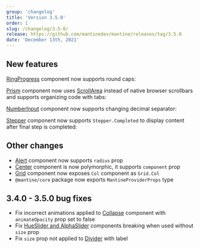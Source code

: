 ```yaml
---
group: 'changelog'
title: 'Version 3.5.0'
order: 1
slug: /changelog/3-5-0/
release: https://github.com/mantinedev/mantine/releases/tag/3.5.0
date: 'December 13th, 2021'
---
```



## New features

[RingProgress](https://mantine.dev/core/ring-progress/) component now supports round caps:

<Demo data={RingProgressDemos.configurator} />

[Prism](https://mantine.dev/others/prism/) component now uses [ScrollArea](https://mantine.dev/core/scroll-area/) instead of native browser scrollbars and supports organizing code with tabs:

<Demo data={PrismDemos.tabs} />

<Demo data={PrismDemos.scrollbars} />

[NumberInput](https://mantine.dev/core/number-input/) component now supports changing decimal separator:

<Demo data={NumberInputDemos.decimalSeparator} />

[Stepper](https://mantine.dev/core/stepper/) component now supports `Stepper.Completed` to display content after final step is completed:

<Demo data={StepperDemos.usage} />

## Other changes

- [Alert](https://mantine.dev/core/alert/) component now supports `radius` prop
- [Center](https://mantine.dev/core/center/) component is now polymorphic, it supports `component` prop
- [Grid](https://mantine.dev/core/grid/) component now exposes `Col` component as `Grid.Col`
- `@mantine/core` package now exports `MantineProviderProps` type

## 3.4.0 - 3.5.0 bug fixes

- Fix incorrect animations applied to [Collapse](https://mantine.dev/core/collapse/) component with `animateOpacity` prop set to false
- Fix [HueSlider and AlphaSlider](https://mantine.dev/core/color-picker/) components breaking when used without `size` prop
- Fix `size` prop not applied to [Divider](https://mantine.dev/core/divider/) with label
